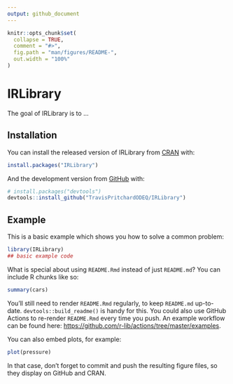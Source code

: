 ```yaml
---
output: github_document
---
```


<!-- README.md is generated from README.Rmd. Please edit that file -->

```r
knitr::opts_chunk$set(
  collapse = TRUE,
  comment = "#>",
  fig.path = "man/figures/README-",
  out.width = "100%"
)
```

# IRLibrary

<!-- badges: start -->

<!-- badges: end -->

The goal of IRLibrary is to ...

## Installation

You can install the released version of IRLibrary from [CRAN](https://CRAN.R-project.org) with:

``` r
install.packages("IRLibrary")
```

And the development version from [GitHub](https://github.com/) with:

``` r
# install.packages("devtools")
devtools::install_github("TravisPritchardODEQ/IRLibrary")
```

## Example

This is a basic example which shows you how to solve a common problem:

```r
library(IRLibrary)
## basic example code
```

What is special about using `README.Rmd` instead of just `README.md`? You can include R chunks like so:

```r
summary(cars)
```

You'll still need to render `README.Rmd` regularly, to keep `README.md` up-to-date. `devtools::build_readme()` is handy for this. You could also use GitHub Actions to re-render `README.Rmd` every time you push. An example workflow can be found here: <https://github.com/r-lib/actions/tree/master/examples>.

You can also embed plots, for example:

```r
plot(pressure)
```

In that case, don't forget to commit and push the resulting figure files, so they display on GitHub and CRAN.
